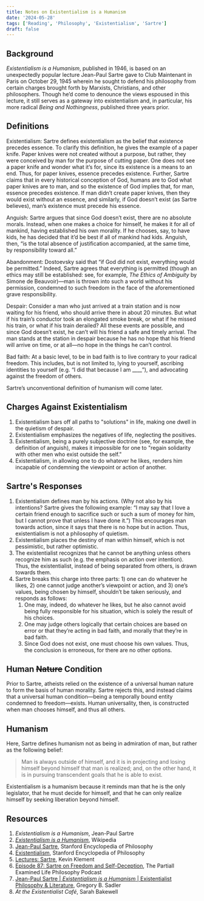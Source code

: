 ```yaml
---
title: Notes on Existentialism is a Humanism
date: '2024-05-28'
tags: ['Reading', 'Philosophy', 'Existentialism', 'Sartre']
draft: false
---
```


## Background
*Existentialism is a Humanism*, published in 1946, 
is based on an unexpectedly popular lecture Jean-Paul 
Sartre gave to Club Maintenant in Paris on October 29, 
1945 wherein he sought to defend his philosophy from 
certain charges brought forth by Marxists, Christians, 
and other philosophers. Though he’d come to denounce the 
views espoused in this lecture, it still serves as a 
gateway into existentialism and, in particular, his more radical *Being 
and Nothingness*, published three years prior.

## Definitions
Existentialism: Sartre defines existentialism as the 
belief that existence precedes essence. To clarify 
this definition, he gives the example of a paper knife. 
Paper knives were not created without a purpose, but 
rather, they were conceived by man for the purpose of 
cutting paper. One does not see a paper knife and wonder 
what it’s for, since its existence is a means to an end. 
Thus, for paper knives, essence precedes existence. 
Further, Sartre claims that in every historical conception 
of God, humans are to God what paper knives are to man, 
and so the existence of God implies that, for man, essence 
precedes existence. If man didn’t create paper knives, 
then they would exist without an essence, and similarly, 
if God doesn’t exist (as Sartre believes), man’s existence 
must precede his essence.

Anguish: Sartre argues that since God doesn’t exist, 
there are no absolute morals. Instead, when one makes 
a choice for himself, he makes it for all of mankind, 
having established his own morality. If he chooses, 
say, to have kids, he has decided that it’d be best if 
all of mankind had kids. Anguish, then, “is the total 
absence of justification accompanied, at the same time, 
by responsibility toward all.”

Abandonment: Dostoevsky said that “if God did not exist, 
everything would be permitted.” Indeed, Sartre agrees 
that everything is permitted (though an ethics may still 
be established: see, for example, *The Ethics of Ambiguity* 
by Simone de Beauvoir)—man is thrown into such a world 
without his permission, condemned to such freedom in the 
face of the aforementioned grave responsibility.

Despair: Consider a man who just arrived at a train station 
and is now waiting for his friend, who should arrive there 
in about 20 minutes. But what if his train’s conductor took 
an elongated smoke break, or what if he missed his train, 
or what if his train derailed? All these events are possible, 
and since God doesn’t exist, he can’t will his friend a safe 
and timely arrival. The man stands at the station in despair 
because he has no hope that his friend will arrive on time, 
or at all—no hope in the things he can’t control.

Bad faith: At a basic level, to be in bad faith is to live 
contrary to your radical freedom. This includes, but is 
not limited to, lying to yourself, ascribing identities to 
yourself (e.g. “I did that because I am ____”), and advocating 
against the freedom of others.

Sartre’s unconventional definition of humanism will come later.

## Charges Against Existentialism
1. Existentialism bars off all paths to "solutions" in life,
making one dwell in the quietism of despair.
2. Existentialism emphasizes the negatives of life, neglecting
the positives.
3. Existentialism, being a purely subjective doctrine (see,
for example, the definition of anguish), makes it impossible for
one to "regain solidarity with other men who exist outside the self."
4. Existentialism, in allowing one to do whatever he likes,
renders him incapable of condemning the viewpoint or action of another.

## Sartre's Responses
1. Existentialism defines man by his actions. 
(Why not also by his intentions? Sartre gives the 
following example: “I may say that I love a certain 
friend enough to sacrifice such or such a sum of money 
for him, but I cannot prove that unless I have done it.”) 
This encourages man towards action, since it says that 
there is no hope but in action. Thus, existentialism is 
not a philosophy of quietism.
2. Existentialism places the destiny of man within himself, 
which is not pessimistic, but rather optimistic.
3. The existentialist recognizes that he cannot be anything 
unless others recognize him as such (e.g. the emphasis on 
action over intention). Thus, the existentialist, instead 
of being separated from others, is drawn towards them.
4. Sartre breaks this charge into three parts: 1) 
one can do whatever he likes, 2) one cannot judge another’s 
viewpoint or action, and 3) one’s values, being chosen 
by himself, shouldn’t be taken seriously, and responds as follows:
    1. One may, indeed, do whatever he likes, but he also cannot 
    avoid being fully responsible for his situation, which is 
    solely the result of his choices.
    2. One may judge others logically that certain choices are 
    based on error or that they’re acting in bad faith, and 
    morally that they’re in bad faith.
    3. Since God does not exist, one must choose his own values. 
    Thus, the conclusion is erroneous, for there are no other options.

## Human ~~Nature~~ Condition
Prior to Sartre, atheists relied on the existence of a universal human 
nature to form the basis of human morality. Sartre 
rejects this, and instead claims that a universal human 
condition—being a temporally bound entity condemned to 
freedom—exists. Human universality, then, is constructed 
when man chooses himself, and thus all others.

## Humanism
Here, Sartre defines humanism not as being in admiration of man, 
but rather as the following belief:

>Man is always outside of himself, and it is in projecting and 
losing himself beyond himself that man is realized; and, on 
the other hand, it is in pursuing transcendent goals that he 
is able to exist.

Existentialism is a humanism because it reminds man that he is 
the only legislator, that he must decide for himself, and that 
he can only realize himself by seeking liberation beyond himself.

## Resources
1. *Existentialism is a Humanism*, Jean-Paul Sartre
2. [*Existentialism is a Humanism*](https://en.wikipedia.org/wiki/Existentialism_Is_a_Humanism), 
Wikipedia
3. [Jean-Paul Sartre](https://plato.stanford.edu/entries/sartre/),
Stanford Encyclopedia of Philosophy
4. [Existentialism](https://plato.stanford.edu/entries/existentialism/),
Stanford Encyclopedia of Philosophy
4. [Lectures: Sartre](https://people.umass.edu/klement/100/sartre-lect.html),
Kevin Klement
5. [Episode 87: Sartre on Freedom and Self-Deception](https://partiallyexaminedlife.com/2014/01/01/ep87-sartre/),
The Partiall Examined Life Philosophy Podcast
6. [Jean-Paul Sartre | *Existentialism is a Humanism* | Existentialist Philosophy & Literature](https://youtu.be/gBjJstjBJlw?si=1bNIgHEyKQGqYf5I),
Gregory B. Sadler
7. *At the Existentialist Café*, Sarah Bakewell
